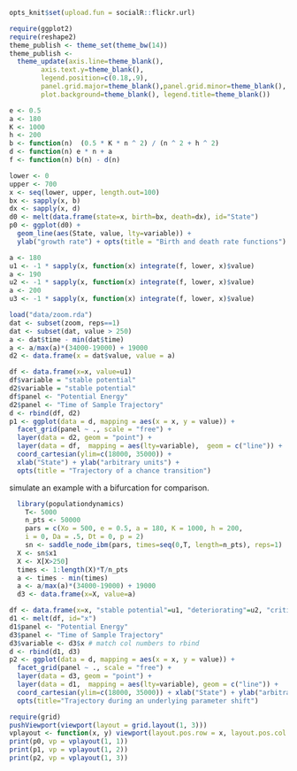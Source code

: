 ```r
opts_knit$set(upload.fun = socialR::flickr.url)

require(ggplot2)
require(reshape2)
theme_publish <- theme_set(theme_bw(14))
theme_publish <- 
  theme_update(axis.line=theme_blank(),
        axis.text.y=theme_blank(),
        legend.position=c(0.18,.9),
        panel.grid.major=theme_blank(),panel.grid.minor=theme_blank(),
        plot.background=theme_blank(), legend.title=theme_blank())
```

```r
e <- 0.5 
a <- 180 
K <- 1000
h <- 200
b <- function(n)  (0.5 * K * n ^ 2) / (n ^ 2 + h ^ 2)
d <- function(n) e * n + a
f <- function(n) b(n) - d(n)
```



```r
lower <- 0
upper <- 700
x <- seq(lower, upper, length.out=100)
bx <- sapply(x, b) 
dx <- sapply(x, d) 
d0 <- melt(data.frame(state=x, birth=bx, death=dx), id="State")
p0 <- ggplot(d0) + 
  geom_line(aes(State, value, lty=variable)) + 
  ylab("growth rate") + opts(title = "Birth and death rate functions")
```

```r
a <- 180
u1 <- -1 * sapply(x, function(x) integrate(f, lower, x)$value)
a <- 190
u2 <- -1 * sapply(x, function(x) integrate(f, lower, x)$value)
a <- 200
u3 <- -1 * sapply(x, function(x) integrate(f, lower, x)$value)
```


```r
load("data/zoom.rda")
dat <- subset(zoom, reps==1)
dat <- subset(dat, value > 250)
a <- dat$time - min(dat$time)
a <- a/max(a)*(34000-19000) + 19000
d2 <- data.frame(x = dat$value, value = a)

```

```r
df <- data.frame(x=x, value=u1)
df$variable = "stable potential"
d2$variable = "stable potential"
df$panel <- "Potential Energy"
d2$panel <- "Time of Sample Trajectory"
d <- rbind(df, d2)
p1 <- ggplot(data = d, mapping = aes(x = x, y = value)) + 
  facet_grid(panel ~ ., scale = "free") +
  layer(data = d2, geom = "point") +
  layer(data = df,  mapping = aes(lty=variable),  geom = c("line")) +
  coord_cartesian(ylim=c(18000, 35000)) + 
  xlab("State") + ylab("arbitrary units") +
  opts(title = "Trajectory of a chance transition")

```





simulate an example with a bifurcation for comparison.  

```r
  library(populationdynamics)
	T<- 5000
	n_pts <- 50000
	pars = c(Xo = 500, e = 0.5, a = 180, K = 1000, h = 200,
    i = 0, Da = .5, Dt = 0, p = 2)
	sn <- saddle_node_ibm(pars, times=seq(0,T, length=n_pts), reps=1)
  X <- sn$x1
  X <- X[X>250]
  times <- 1:length(X)*T/n_pts
  a <- times - min(times) 
  a <- a/max(a)*(34000-19000) + 19000
  d3 <- data.frame(x=X, value=a)
````



```r
df <- data.frame(x=x, "stable potential"=u1, "deteriorating"=u2, "critical"=u3)
d1 <- melt(df, id="x")
d1$panel <- "Potential Energy"
d3$panel <- "Time of Sample Trajectory"
d3$variable <- d3$x # match col numbers to rbind
d <- rbind(d1, d3)
p2 <- ggplot(data = d, mapping = aes(x = x, y = value)) + 
  facet_grid(panel ~ ., scale = "free") +
  layer(data = d3, geom = "point") +
  layer(data = d1,  mapping = aes(lty=variable), geom = c("line")) +
  coord_cartesian(ylim=c(18000, 35000)) + xlab("State") + ylab("arbitrary units") +
  opts(title="Trajectory during an underlying parameter shift")
```

```r
require(grid)
pushViewport(viewport(layout = grid.layout(1, 3)))
vplayout <- function(x, y) viewport(layout.pos.row = x, layout.pos.col = y)
print(p0, vp = vplayout(1, 1))
print(p1, vp = vplayout(1, 2))
print(p2, vp = vplayout(1, 3))
```




